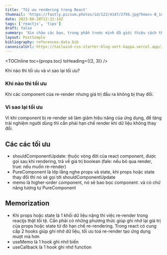 ```yaml
---
title: 'Tối ưu rendering trong React'
thumnail: 'https://fastly.picsum.photos/id/122/4147/2756.jpg?hmac=-B_1uAvYufznhjeA9xSSAJjqt07XrVzDWCf5VDNX0pQ'
date: 2023-06-28T12:32:14Z
tags: ['reactjs', 'tips']
draft: false
summary: 'Xin chào các bạn, trong phần trước mình đã giới thiệu cách thức rendering trong react và các lý do khiến react re-render. Hôm nay mình sẽ cũng đi tối ưu rendering nhá'
layout: PostSimple
bibliography: references-data.bib
canonicalUrl: https://tailwind-css-starter-blog-vert-kappa.vercel.app//blog/new-features-in-v1/
---
```


<TOCInline toc={props.toc} toHeading={(2, 3)} />

Khi nào thì tối ưu và vì sao lại tối ưu?

### Khi nào thì tối ưu

Khi các component của re-render nhưng giá trị đầu ra không bị thay đổi.

### Vì sao lại tối ưu

Vì khi component bị re-render sẽ làm giảm hiệu năng của ứng dụng, để tăng trải nghiệm người dùng thì cần phải hạn chế render khi dữ liệu không thay đổi.

## Các các tối ưu

- shouldComponentUpdate: thuộc vòng đời của react component, được gọi sau khi rendering, trả về giá trị boolean (fale: nếu bỏ qua render, true: nếu muốn re-render)
- PureComponent là lớp lắng nghe props và state, khi props hoặc state thay đổi thì nó sẽ gọi tới shouldComponentUpdate
- memo là higher-order component, nó sẽ bao bọc component. và có chứ năng tương tự PureComponent

## Memorization

- Khi props hoặc state là 1 khối dữ liệu nặng thì việc re-render trong reactjs thật tồi tệ. Cần phải có những phương thức giúp ghi nhớ lại giá trị của props hoặc state từ đó hạn chế re-rendering. Trong react có cung cấp 2 hooks giúp ghi nhớ dữ liệu, tối ưu toá re-render tạo ứng dụng mượt mà hơn
- useMemo là 1 hook ghi nhớ biến
- useCallback là 1 hook ghi nhớ function
